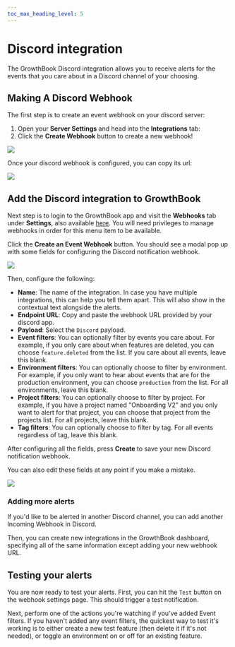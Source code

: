 ```yaml
---
toc_max_heading_level: 5
---
```



# Discord integration

The GrowthBook Discord integration allows you to receive alerts for the events that you care about in a Discord channel of your choosing.

## Making A Discord Webhook

The first step is to create an event webhook on your discord server:

1. Open your **Server Settings** and head into the **Integrations** tab:
2. Click the **Create Webhook** button to create a new webhook!

![](../../static/images/webhooks/discord/discord-new-webhook.png)

Once your discord webhook is configured, you can copy its url:

![](../../static/images/webhooks/discord/discord-copy-webhook-url.png)

## Add the Discord integration to GrowthBook

Next step is to login to the GrowthBook app and visit the **Webhooks** tab under **Settings**, also available [here](https://app.growthbook.io/settings/webhooks). You will need privileges to manage webhooks in order for this menu item to be available.

Click the **Create an Event Webhook** button. You should see a modal pop up with some fields for configuring the Discord notification webhook.

![](../../static/images/webhooks/discord/new-webhook.png)

Then, configure the following:

- **Name**: The name of the integration. In case you have multiple integrations, this can help you tell them apart. This will also show in the contextual text alongside the alerts.
- **Endpoint URL**: Copy and paste the webhook URL provided by your discord app.
- **Payload**: Select the `Discord` payload.
- **Event filters**: You can optionally filter by events you care about. For example, if you only care about when features are deleted, you can choose `feature.deleted` from the list. If you care about all events, leave this blank.
- **Environment filters**: You can optionally choose to filter by environment. For example, if you only want to hear about events that are for the production environment, you can choose `production` from the list. For all environments, leave this blank.
- **Project filters**: You can optionally choose to filter by project. For example, if you have a project named "Onboarding V2" and you only want to alert for that project, you can choose that project from the projects list. For all projects, leave this blank.
- **Tag filters**: You can optionally choose to filter by tag. For all events regardless of tag, leave this blank.

After configuring all the fields, press **Create** to save your new Discord notification webhook.

You can also edit these fields at any point if you make a mistake.

![](../../static/images/webhooks/discord/edit-webhook.png)

### Adding more alerts

If you'd like to be alerted in another Discord channel, you can add another Incoming Webhook in Discord.

Then, you can create new integrations in the GrowthBook dashboard, specifying all of the same information except adding your new webhook URL.

## Testing your alerts

You are now ready to test your alerts. First, you can hit the `Test` button on the webhook settings page. This should trigger a test notification.

Next, perform one of the actions you're watching if you've added Event filters. If you haven't added any event filters, the quickest way to test it's working is to either create a new test feature (then delete it if it's not needed), or toggle an environment on or off for an existing feature.
